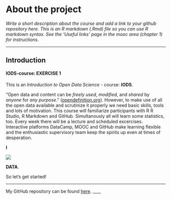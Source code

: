 
# About the project

*Write a short description about the course and add a link to your github repository here. This is an R markdown (.Rmd) file so you can use R markdown syntax. See the 'Useful links' page in the mooc area (chapter 1) for instructions.*

____


## Introduction


#### IODS-course: **EXERCISE 1**

This is an *Introduction to Open Data Science* - course: **IODS**.

"Open data and content can be _freely used_, _modified_, and _shared_ by _anyone_ for _any purpose_." ([opendefinition.org](http://opendefinition.org)). However, to make use of all the open data available and scrutinize it properly we need basic skills, tools and lots of motivation. This course will familiarize participants with R R Studio, R Markdown and GitHub. Simultanously all will learn some statistics, too. Every week there will be a lecture and scheduled excercises. Interactive platforms DataCamp, MOOC and GitHub make learning flexible and the enthusiastic supervisory team keep the spirits up even at times of desperation.

**I**

<div style="width:50px;height=50px"> ![](https://content.mycutegraphics.com/graphics/hearts/funky-pink-heart.png) 
</div>

**DATA**. 

So let's get started!

____
My GitHub repository can be found [here](https://github.com/paap0/IODS-project).
____




